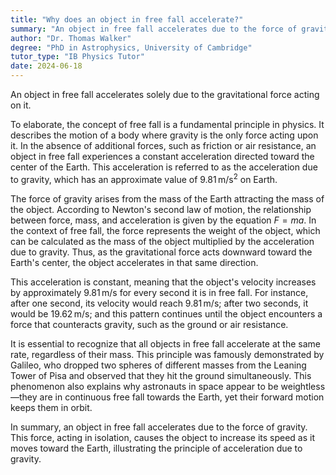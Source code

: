 ```yaml
---
title: "Why does an object in free fall accelerate?"
summary: "An object in free fall accelerates due to the force of gravity acting upon it."
author: "Dr. Thomas Walker"
degree: "PhD in Astrophysics, University of Cambridge"
tutor_type: "IB Physics Tutor"
date: 2024-06-18
---
```


An object in free fall accelerates solely due to the gravitational force acting on it.

To elaborate, the concept of free fall is a fundamental principle in physics. It describes the motion of a body where gravity is the only force acting upon it. In the absence of additional forces, such as friction or air resistance, an object in free fall experiences a constant acceleration directed toward the center of the Earth. This acceleration is referred to as the acceleration due to gravity, which has an approximate value of $9.81 \, \text{m/s}^2$ on Earth.

The force of gravity arises from the mass of the Earth attracting the mass of the object. According to Newton's second law of motion, the relationship between force, mass, and acceleration is given by the equation $F = ma$. In the context of free fall, the force represents the weight of the object, which can be calculated as the mass of the object multiplied by the acceleration due to gravity. Thus, as the gravitational force acts downward toward the Earth's center, the object accelerates in that same direction.

This acceleration is constant, meaning that the object's velocity increases by approximately $9.81 \, \text{m/s}$ for every second it is in free fall. For instance, after one second, its velocity would reach $9.81 \, \text{m/s}$; after two seconds, it would be $19.62 \, \text{m/s}$; and this pattern continues until the object encounters a force that counteracts gravity, such as the ground or air resistance.

It is essential to recognize that all objects in free fall accelerate at the same rate, regardless of their mass. This principle was famously demonstrated by Galileo, who dropped two spheres of different masses from the Leaning Tower of Pisa and observed that they hit the ground simultaneously. This phenomenon also explains why astronauts in space appear to be weightless—they are in continuous free fall towards the Earth, yet their forward motion keeps them in orbit.

In summary, an object in free fall accelerates due to the force of gravity. This force, acting in isolation, causes the object to increase its speed as it moves toward the Earth, illustrating the principle of acceleration due to gravity.
    